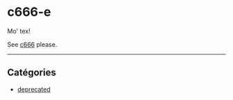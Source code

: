 # c666-e

Mo' tex!

See [c666](/custom/c666) please.

<hr />

## Catégories

- [deprecated](/custom/deprecated)
